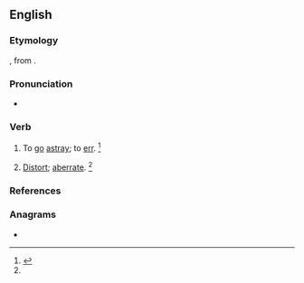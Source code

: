 ==English==

===Etymology===
{{root|en|ine-pro|*h₁ers-}}
{{der|en|la|aberrō||go astray; err}}, from {{compound|la|ab|t1=from, away from|errō|t2=stray|nocat=1}}.

===Pronunciation===
* {{a|US}} {{IPA|en|/əˈbɜɹ/}}

===Verb===
{{en-verb}}

# {{lb|en|intransitive|obsolete}} To [[go]] [[astray]]; to [[err]]. {{defdate|Attested from the mid 16<sup>th</sup> century until the mid 17<sup>th</sup> century.}}<ref name=SOED>{{R:SOED5|page=3}}</ref>
# {{lb|en|transitive|rare}} [[distort|Distort]]; [[aberrate]]. {{defdate|First attested in the late 19<sup>th</sup> century.}}<ref name=SOED/>

===References===
<references/>

===Anagrams===
* {{anagrams|en|a=aberr|Barre|Berra|Raber|barer|barre|rebar}}
